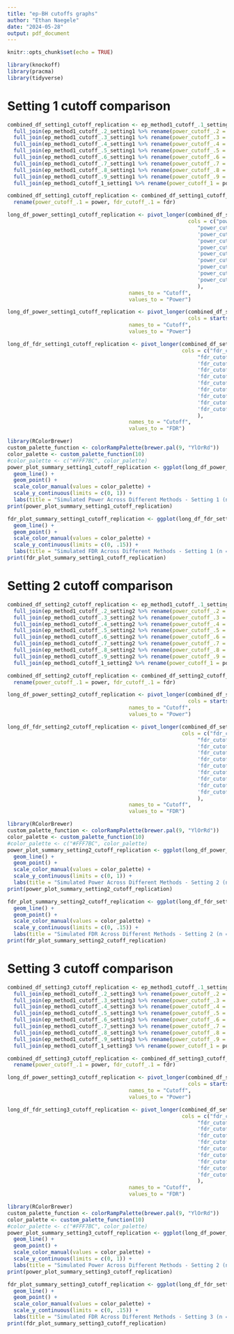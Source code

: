 ```yaml
---
title: "ep-BH cutoffs graphs"
author: "Ethan Naegele"
date: "2024-05-28"
output: pdf_document
---
```


```r
knitr::opts_chunk$set(echo = TRUE)
```

```r
library(knockoff)
library(pracma)
library(tidyverse)
```

# Setting 1 cutoff comparison


```r
combined_df_setting1_cutoff_replication <- ep_method1_cutoff_.1_setting1 %>% 
  full_join(ep_method1_cutoff_.2_setting1 %>% rename(power_cutoff_.2 = power, fdr_cutoff_.2 = fdr), by = 'a') %>% 
  full_join(ep_method1_cutoff_.3_setting1 %>% rename(power_cutoff_.3 = power, fdr_cutoff_.3 = fdr), by = 'a') %>% 
  full_join(ep_method1_cutoff_.4_setting1 %>% rename(power_cutoff_.4 = power, fdr_cutoff_.4 = fdr), by = 'a') %>% 
  full_join(ep_method1_cutoff_.5_setting1 %>% rename(power_cutoff_.5 = power, fdr_cutoff_.5 = fdr), by = 'a') %>% 
  full_join(ep_method1_cutoff_.6_setting1 %>% rename(power_cutoff_.6 = power, fdr_cutoff_.6 = fdr), by = 'a') %>% 
  full_join(ep_method1_cutoff_.7_setting1 %>% rename(power_cutoff_.7 = power, fdr_cutoff_.7 = fdr), by = 'a') %>% 
  full_join(ep_method1_cutoff_.8_setting1 %>% rename(power_cutoff_.8 = power, fdr_cutoff_.8 = fdr), by = 'a') %>% 
  full_join(ep_method1_cutoff_.9_setting1 %>% rename(power_cutoff_.9 = power, fdr_cutoff_.9 = fdr), by = 'a') %>% 
  full_join(ep_method1_cutoff_1_setting1 %>% rename(power_cutoff_1 = power, fdr_cutoff_1 = fdr), by = 'a')

combined_df_setting1_cutoff_replication <- combined_df_setting1_cutoff_replication %>% 
  rename(power_cutoff_.1 = power, fdr_cutoff_.1 = fdr)
```


```r
long_df_power_setting1_cutoff_replication <- pivot_longer(combined_df_setting1_cutoff_replication, 
                                                          cols = c("power_cutoff_.1", 
                                                             "power_cutoff_.2",
                                                             'power_cutoff_.3',
                                                             'power_cutoff_.4',
                                                             'power_cutoff_.5',
                                                             'power_cutoff_.6',
                                                             'power_cutoff_.7',
                                                             'power_cutoff_.8',
                                                             'power_cutoff_.9',
                                                             'power_cutoff_1'
                                                             ), 
                                       names_to = "Cutoff", 
                                       values_to = "Power")
```

```r
long_df_power_setting1_cutoff_replication <- pivot_longer(combined_df_setting1_cutoff_replication, 
                                                          cols = starts_with("power_cutoff_"), 
                                       names_to = "Cutoff", 
                                       values_to = "Power")
```

```r
long_df_fdr_setting1_cutoff_replication <- pivot_longer(combined_df_setting1_cutoff_replication, 
                                                        cols = c("fdr_cutoff_.1", 
                                                             "fdr_cutoff_.2",
                                                             'fdr_cutoff_.3',
                                                             'fdr_cutoff_.4',
                                                             'fdr_cutoff_.5',
                                                             'fdr_cutoff_.6',
                                                             'fdr_cutoff_.7',
                                                             'fdr_cutoff_.8',
                                                             'fdr_cutoff_.9',
                                                             'fdr_cutoff_1'
                                                             ), 
                                       names_to = "Cutoff", 
                                       values_to = "FDR")
```



```r
library(RColorBrewer)
custom_palette_function <- colorRampPalette(brewer.pal(9, "YlOrRd"))
color_palette <- custom_palette_function(10)
#color_palette <- c("#FFF7BC", color_palette)
power_plot_summary_setting1_cutoff_replication <- ggplot(long_df_power_setting1_cutoff_replication, aes(x = a, y = Power, color = Cutoff)) +
  geom_line() +
  geom_point() +
  scale_color_manual(values = color_palette) +
  scale_y_continuous(limits = c(0, 1)) + 
  labs(title = "Simulated Power Across Different Methods - Setting 1 (n = 200, d = 40, k = 8)", x = "Signal Strength - Amplitude", y = "Simulated Power") 
print(power_plot_summary_setting1_cutoff_replication)
```

```r
fdr_plot_summary_setting1_cutoff_replication <- ggplot(long_df_fdr_setting1_cutoff_replication, aes(x = a, y = FDR, color = Cutoff)) +
  geom_line() +
  geom_point() +
  scale_color_manual(values = color_palette) +
  scale_y_continuous(limits = c(0, .15)) + 
  labs(title = "Simulated FDR Across Different Methods - Setting 1 (n = 200, d = 40, k = 8)", x = "Signal Strength - Amplitude", y = "Simulated FDR") 
print(fdr_plot_summary_setting1_cutoff_replication)
```

# Setting 2 cutoff comparison

```r
combined_df_setting2_cutoff_replication <- ep_method1_cutoff_.1_setting2 %>% 
  full_join(ep_method1_cutoff_.2_setting2 %>% rename(power_cutoff_.2 = power, fdr_cutoff_.2 = fdr), by = 'a') %>% 
  full_join(ep_method1_cutoff_.3_setting2 %>% rename(power_cutoff_.3 = power, fdr_cutoff_.3 = fdr), by = 'a') %>% 
  full_join(ep_method1_cutoff_.4_setting2 %>% rename(power_cutoff_.4 = power, fdr_cutoff_.4 = fdr), by = 'a') %>% 
  full_join(ep_method1_cutoff_.5_setting2 %>% rename(power_cutoff_.5 = power, fdr_cutoff_.5 = fdr), by = 'a') %>% 
  full_join(ep_method1_cutoff_.6_setting2 %>% rename(power_cutoff_.6 = power, fdr_cutoff_.6 = fdr), by = 'a') %>% 
  full_join(ep_method1_cutoff_.7_setting2 %>% rename(power_cutoff_.7 = power, fdr_cutoff_.7 = fdr), by = 'a') %>% 
  full_join(ep_method1_cutoff_.8_setting2 %>% rename(power_cutoff_.8 = power, fdr_cutoff_.8 = fdr), by = 'a') %>% 
  full_join(ep_method1_cutoff_.9_setting2 %>% rename(power_cutoff_.9 = power, fdr_cutoff_.9 = fdr), by = 'a') %>% 
  full_join(ep_method1_cutoff_1_setting2 %>% rename(power_cutoff_1 = power, fdr_cutoff_1 = fdr), by = 'a')

combined_df_setting2_cutoff_replication <- combined_df_setting2_cutoff_replication %>% 
  rename(power_cutoff_.1 = power, fdr_cutoff_.1 = fdr)
```


```r
long_df_power_setting2_cutoff_replication <- pivot_longer(combined_df_setting2_cutoff_replication, 
                                                          cols = starts_with("power_cutoff_"), 
                                       names_to = "Cutoff", 
                                       values_to = "Power")
```

```r
long_df_fdr_setting2_cutoff_replication <- pivot_longer(combined_df_setting2_cutoff_replication, 
                                                        cols = c("fdr_cutoff_.1", 
                                                             "fdr_cutoff_.2",
                                                             'fdr_cutoff_.3',
                                                             'fdr_cutoff_.4',
                                                             'fdr_cutoff_.5',
                                                             'fdr_cutoff_.6',
                                                             'fdr_cutoff_.7',
                                                             'fdr_cutoff_.8',
                                                             'fdr_cutoff_.9',
                                                             'fdr_cutoff_1'
                                                             ), 
                                       names_to = "Cutoff", 
                                       values_to = "FDR")
```


```r
library(RColorBrewer)
custom_palette_function <- colorRampPalette(brewer.pal(9, "YlOrRd"))
color_palette <- custom_palette_function(10)
#color_palette <- c("#FFF7BC", color_palette)
power_plot_summary_setting2_cutoff_replication <- ggplot(long_df_power_setting2_cutoff_replication, aes(x = a, y = Power, color = Cutoff)) +
  geom_line() +
  geom_point() +
  scale_color_manual(values = color_palette) +
  scale_y_continuous(limits = c(0, 1)) + 
  labs(title = "Simulated Power Across Different Methods - Setting 2 (n = 500, d = 50, k = 10)", x = "Signal Strength - Amplitude", y = "Simulated Power") 
print(power_plot_summary_setting2_cutoff_replication)
```

```r
fdr_plot_summary_setting2_cutoff_replication <- ggplot(long_df_fdr_setting2_cutoff_replication, aes(x = a, y = FDR, color = Cutoff)) +
  geom_line() +
  geom_point() +
  scale_color_manual(values = color_palette) +
  scale_y_continuous(limits = c(0, .15)) + 
  labs(title = "Simulated FDR Across Different Methods - Setting 2 (n = 500, d = 50, k = 10)", x = "Signal Strength - Amplitude", y = "Simulated FDR") 
print(fdr_plot_summary_setting2_cutoff_replication)
```

# Setting 3 cutoff comparison


```r
combined_df_setting3_cutoff_replication <- ep_method1_cutoff_.1_setting3 %>% 
  full_join(ep_method1_cutoff_.2_setting3 %>% rename(power_cutoff_.2 = power, fdr_cutoff_.2 = fdr), by = 'a') %>% 
  full_join(ep_method1_cutoff_.3_setting3 %>% rename(power_cutoff_.3 = power, fdr_cutoff_.3 = fdr), by = 'a') %>% 
  full_join(ep_method1_cutoff_.4_setting3 %>% rename(power_cutoff_.4 = power, fdr_cutoff_.4 = fdr), by = 'a') %>% 
  full_join(ep_method1_cutoff_.5_setting3 %>% rename(power_cutoff_.5 = power, fdr_cutoff_.5 = fdr), by = 'a') %>% 
  full_join(ep_method1_cutoff_.6_setting3 %>% rename(power_cutoff_.6 = power, fdr_cutoff_.6 = fdr), by = 'a') %>% 
  full_join(ep_method1_cutoff_.7_setting3 %>% rename(power_cutoff_.7 = power, fdr_cutoff_.7 = fdr), by = 'a') %>% 
  full_join(ep_method1_cutoff_.8_setting3 %>% rename(power_cutoff_.8 = power, fdr_cutoff_.8 = fdr), by = 'a') %>% 
  full_join(ep_method1_cutoff_.9_setting3 %>% rename(power_cutoff_.9 = power, fdr_cutoff_.9 = fdr), by = 'a') %>% 
  full_join(ep_method1_cutoff_1_setting3 %>% rename(power_cutoff_1 = power, fdr_cutoff_1 = fdr), by = 'a')

combined_df_setting3_cutoff_replication <- combined_df_setting3_cutoff_replication %>% 
  rename(power_cutoff_.1 = power, fdr_cutoff_.1 = fdr)
```


```r
long_df_power_setting3_cutoff_replication <- pivot_longer(combined_df_setting3_cutoff_replication, 
                                                          cols = starts_with("power_cutoff_"), 
                                       names_to = "Cutoff", 
                                       values_to = "Power")
```

```r
long_df_fdr_setting3_cutoff_replication <- pivot_longer(combined_df_setting3_cutoff_replication, 
                                                        cols = c("fdr_cutoff_.1", 
                                                             "fdr_cutoff_.2",
                                                             'fdr_cutoff_.3',
                                                             'fdr_cutoff_.4',
                                                             'fdr_cutoff_.5',
                                                             'fdr_cutoff_.6',
                                                             'fdr_cutoff_.7',
                                                             'fdr_cutoff_.8',
                                                             'fdr_cutoff_.9',
                                                             'fdr_cutoff_1'
                                                             ), 
                                       names_to = "Cutoff", 
                                       values_to = "FDR")
```


```r
library(RColorBrewer)
custom_palette_function <- colorRampPalette(brewer.pal(9, "YlOrRd"))
color_palette <- custom_palette_function(10)
#color_palette <- c("#FFF7BC", color_palette)
power_plot_summary_setting3_cutoff_replication <- ggplot(long_df_power_setting3_cutoff_replication, aes(x = a, y = Power, color = Cutoff)) +
  geom_line() +
  geom_point() +
  scale_color_manual(values = color_palette) +
  scale_y_continuous(limits = c(0, 1)) + 
  labs(title = "Simulated Power Across Different Methods - Setting 2 (n = 1000, d = 100, k = 20)", x = "Signal Strength - Amplitude", y = "Simulated Power") 
print(power_plot_summary_setting3_cutoff_replication)
```

```r
fdr_plot_summary_setting3_cutoff_replication <- ggplot(long_df_fdr_setting3_cutoff_replication, aes(x = a, y = FDR, color = Cutoff)) +
  geom_line() +
  geom_point() +
  scale_color_manual(values = color_palette) +
  scale_y_continuous(limits = c(0, .15)) + 
  labs(title = "Simulated FDR Across Different Methods - Setting 3 (n = 1000, d = 100, k = 20)", x = "Signal Strength - Amplitude", y = "Simulated FDR") 
print(fdr_plot_summary_setting3_cutoff_replication)
```

